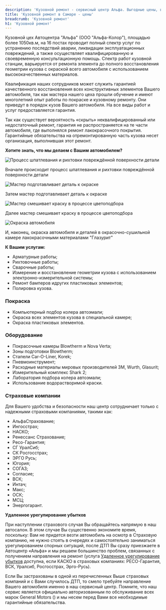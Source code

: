 ```yaml
---
description: 'Кузовной ремонт - сервисный центр Альфа. Выгодные цены, высокое качество работы, официальный автосервис General Motors в Самаре.'
title: 'Кузовной ремонт в Самаре - цены'
breadcrumb: 'Кузовной ремонт'
h1: 'Кузовной ремонт'
---
```


<p>
	 Кузовной цех Автоцентра "Альфа" (ООО "Альфа-Колор"), площадью более 1050кв.м, на 16 постах проводит полный спектр услуг по устранению последствий аварии, ликвидации эксплуатационных повреждений, а также осуществляет квалифицированную и своевременную консультационную помощь. Спектр работ кузовной станции, варьируется от ремонта элемента до полного восстановления геометрии кузова с окраской всего автомобиля c использованием высококачественных материалов.
</p>
<p>
	 Квалификация наших сотрудников может служить гарантией качественного восстановления всех конструктивных элементов Вашего автомобиля, так как мастера нашего цеха прошли обучение и имеют многолетний опыт работы по покраске и кузовному ремонту. Они приведут в порядок кузов Вашего автомобиля. На все виды работ и услуг предоставляется гарантия.
</p>
<p>
	 Так как существует вероятность «скрыть» неквалифицированный или недостаточный ремонт, гарантия не распространяется на те части автомобиля, где выполнялся ремонт лакокрасочного покрытия. Гарантийные обязательства на отремонтированную часть кузова несет организация, выполнившая этот ремонт.
</p>
<p>
 <b>Хотите знать, что мы делаем с Вашим автомобилем?</b>
</p>
<img class="rounded-2xl shadow-xl" alt="Процесс шпатлевания и рихтовки повреждённой поверхности детали" src="/img/autoservice/individuals/body_repair/01.webp" />
<p class="text-center font-bold my-5">Вначале происходит процесс шпатлевания и рихтовки повреждённой поверхности детали</p>
<img class="rounded-2xl shadow-xl" alt="Мастер подготавливает деталь к окраске" src="/img/autoservice/individuals/body_repair/02.webp" />
<p class="text-center font-bold my-5">Затем мастер подготавливает деталь к окраске</p>
<img class="rounded-2xl shadow-xl" alt="Мастер смешивает краску в процессе цветоподбора" src="/img/autoservice/individuals/body_repair/03.webp" />
<p class="text-center font-bold my-5">Далее мастер смешивает краску в процессе цветоподбора</p>
<img class="rounded-2xl shadow-xl" alt="Окраска автомобиля" src="/img/autoservice/individuals/body_repair/04.webp" />
<p class="text-center font-bold my-5">И, наконец, окраска автомобиля и деталей в окрасочно-сушильной камере лакокрасочными материалами "Глазурит"</p>

<p>
	 <strong>К Вашим услугам:</strong>
</p>
<ul>
	<li>Арматурные работы;</li>
	<li>Рихтовочные работы;</li>
	<li>Сварочные работы;</li>
	<li>Измерение и восстановление геометрии кузова с использованием <nobr>электронно-измерительной</nobr> системы;</li>
	<li>Ремонт бамперов идругих пластиковых элементов;</li>
	<li>Полировка кузова.</li>
</ul>
<h3>Покраска</h3>
<div>
	<ul>
		<li>Компьютерный подбор колера автоэмали;</li>
		<li>Окраска всех элементов кузова в специальной камере;</li>
		<li>Окраска пластиковых элементов.</li>
	</ul>
</div>
<h3>Оборудование</h3>
<div>
	<ul>
		<li>Покрасочные камеры Blowtherm и Nova Verta;</li>
		<li>Зоны подготовки Blowtherm;</li>
		<li>Стапели <nobr>Car-O-Liner</nobr>, Korek;</li>
		<li>Пневмоинструмент;</li>
		<li>Расходные материалы мировых производителей 3М, Wurth, Glasurit;</li>
		<li>Измерительный комплекс Shark 2;</li>
		<li>Лаборатория подбора колера автоэмали;</li>
		<li>Использование водорастворимой краски. </li>
	</ul>
</div>
<h3>Страховые компании</h3>
<p>
	 Для Вашего удобства и безопасности наш центр сотрудничает только с надежными страховыми компаниями, такими как:
</p>
<ul>
	<li>АльфаСтрахование;</li>
	<li>Ингосстрах;</li>
	<li>НАСКО; </li>
	<li>Ренессанс Страхование;</li>
	<li>Ресо-Гарантия;</li>
	<li>СГ УралСиб;</li>
	<li>СК Росгосстрах;</li>
	<li>ЭРГО Русь;</li>
	<li>Югория;</li>
	<li>СОГАЗ;</li>
	<li>Согласие;</li>
	<li>ВСК;</li>
	<li>Интач;</li>
	<li>Макс;</li>
	<li>ОСК;</li>
	<li>МСЦ;</li>
	<li>Энергогарант.</li>
</ul>
<p>
 <strong>Удаленное урегулирование убытков</strong>
</p>
<p>
	 При наступлении страхового случая Вы обращайтесь напрямую в наш автосалон. В этом случае Вы существенно экономите время, поскольку: Вам не придется везти автомобиль на осмотр в Страховую компанию, не нужно стоять в очередях и самостоятельно заниматься урегулированием спорных ситуаций, после ДТП Вы сразу приезжаете в Автоцентр «Альфа» и мы решаем большинство проблем, связанных с получением направления на ремонт (услуга <a href="/services/uuu/">Удаленное урегулирование убытков</a> доступна, если КАСКО в страховых компаниях: РЕСО-Гарантия, ВСК, Уралсиб, Росгосстрах, Эрго-Русь).
</p>
<p>
	 Если Вы застрахованы в одной из перечисленных Выше страховых компаний и с Вами случилось ДТП, то смело требуйте направление Вашего автомобиля именно в наш сервисный центр. Помните, что наш сервис является официально авторизованным по обслуживание всех марок General Motors (<RemontModels />) и мы несем перед Вами все необходимые гарантийные обязательства.
</p>
 